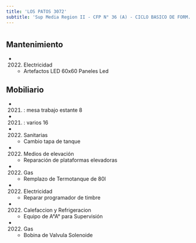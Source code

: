 ```yaml
---
title: 'LOS PATOS 3072'
subtitle: 'Sup Media Region II - CFP N° 36 (A) - CICLO BASICO DE FORM. OCUP. N° 01 EVITA'
---
```


#


## Mantenimiento

*  (2022) Electricidad 
    + Artefactos LED 60x60 Paneles Led


## Mobiliario

*  (2021) : mesa trabajo estante 8 

*  (2021) : varios 16 




*  (2022) Sanitarias 
    + Cambio tapa de tanque

*  (2022) Medios de elevación 
    + Reparación de plataformas elevadoras

*  (2022) Gas 
    + Remplazo de Termotanque de 80l

*  (2022) Electricidad 
    + Reparar programador de timbre

*  (2022) Calefaccion y Refrigeracion 
    + Equipo de A°A° para Supervisión

*  (2022) Gas 
    + Bobina de Valvula Solenoide



